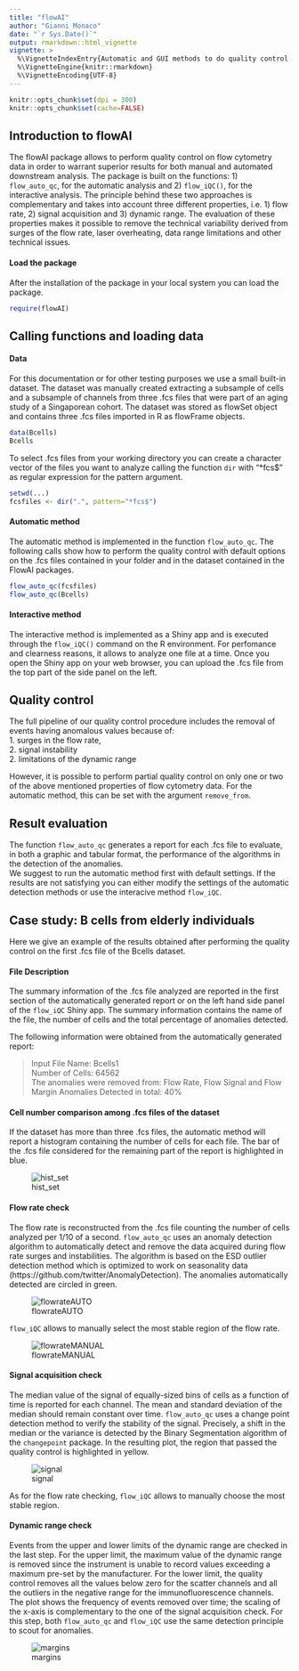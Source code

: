 ---
title: "flowAI"
author: "Gianni Monaco"
date: "`r Sys.Date()`"
output: rmarkdown::html_vignette
vignette: >
  %\VignetteIndexEntry{Automatic and GUI methods to do quality control on Flow cytometry Data}
  %\VignetteEngine{knitr::rmarkdown}
  %\VignetteEncoding{UTF-8}
---

```{r setup, include=FALSE}
knitr::opts_chunk$set(dpi = 300)
knitr::opts_chunk$set(cache=FALSE)
```
## Introduction to flowAI

The flowAI package allows to perform quality control on flow cytometry data in order to warrant superior results for both manual and automated downstream analysis. The package is built on the functions: 1)  `flow_auto_qc`, for the automatic analysis and 2) `flow_iQC()`, for the interactive analysis. The principle behind these two approaches is complementary and takes into account three different properties, i.e. 1) flow rate, 2) signal acquisition and 3) dynamic range.
The evaluation of these properties makes it possible to remove the technical variability derived from surges of the flow rate, laser overheating, data range limitations and other technical issues. 


#### Load the package
After the installation of the package in your local system you can load the package.  

```{r, message=FALSE}
require(flowAI)
```

## Calling functions and loading data

#### Data

For this documentation or for other testing purposes we use a small 
built-in dataset. The dataset was manually created extracting a subsample 
of cells and a subsample of channels from three .fcs files that were part of an
aging study of a Singaporean cohort. 
The dataset was stored as flowSet object and contains three .fcs files imported 
in R as flowFrame objects.

```{r, collapse = TRUE}
data(Bcells)
Bcells
```

To select .fcs files from your working directory you can create a character vector of 
the files you want to analyze calling the function `dir` with "*fcs$" as regular expression
for the pattern argument.

```{r, eval=FALSE}
setwd(...)
fcsfiles <- dir(".", pattern="*fcs$")
```

#### Automatic method
The automatic method is implemented in the function `flow_auto_qc`. 
The following calls show how to perform the quality control with default 
options on the .fcs files contained in your folder and in the dataset contained 
in the FlowAI packages.

```{r, eval=FALSE}
flow_auto_qc(fcsfiles)
flow_auto_qc(Bcells)
```

#### Interactive method
The interactive method is implemented as a Shiny app and is executed through 
the `flow_iQC()` command on the R environment. 
For perfomance and clearness reasons, it allows to analyze one file at a time.
Once you open the Shiny app on your web browser, you can upload the .fcs file from the top part of the side panel on the left. 


## Quality control
The full pipeline of our quality control procedure includes the removal of events having
anomalous values because of:  
1. surges in the flow rate,  
2. signal instability  
2. limitations of the dynamic range 

However, it is possible to perform partial quality control on only one or two of the above mentioned properties of flow cytometry data. For the automatic method, this can be set with the argument `remove_from`.

## Result evaluation
The function `flow_auto_qc` generates a report for each .fcs file to evaluate, in both a graphic and tabular format, the performance of the algorithms in the detection of the anomalies.  
We suggest to run the automatic method first with default settings. If the results are not satisfying you can either modify the settings of the automatic detection methods or use the interacive method `flow_iQC`.


## Case study: B cells from elderly individuals

Here we give an example of the results obtained after performing the quality control on the first .fcs file of the Bcells dataset.

#### File Description
The summary information of the .fcs file analyzed are reported in the first section of the automatically generated report or on the left hand side panel of the `flow_iQC` Shiny app. The summary information contains the name of the file, the number of cells and the total percentage of anomalies detected.

The following information were obtained from the automatically generated report:

> Input File Name: Bcells1    
> Number of Cells: 64562  
> The anomalies were removed from: Flow Rate, Flow Signal and Flow Margin
> Anomalies Detected in total: 40%

#### Cell number comparison among .fcs files of the dataset
If the dataset has more than three .fcs files, the automatic method will report a histogram containing the number of cells for each file. The bar of the .fcs file considered for the remaining part of the report is highlighted in blue.

![hist_set](hist_set.png)


#### Flow rate check
The flow rate is reconstructed from the .fcs file counting the number of cells analyzed per 1/10 of a second. `flow_auto_qc` uses an anomaly detection algorithm to automatically detect and remove the data acquired during flow rate surges and instabilities. The algorithm is based on the ESD outlier detection method which is optimized to work on seasonality data (https://github.com/twitter/AnomalyDetection).
The anomalies automatically detected are circled in green. 

![flowrateAUTO](autoflowrate.png)

`flow_iQC` allows to manually select the most stable region of the flow rate.

![flowrateMANUAL](iQCrate.png)

#### Signal acquisition check
The median value of the signal of equally-sized bins of cells as a function of time is reported for each channel. The mean and standard deviation of the median should remain constant over time. `flow_auto_qc` uses a change point detection method to verify the stability of the signal. Precisely, a shift in the median or the variance is detected by the Binary Segmentation algorithm of the `changepoint` package. In the resulting plot, the region that passed the quality control is highlighted in yellow.

![signal](autosignal.png)

As for the flow rate checking, `flow_iQC` allows to manually choose the most stable region.

#### Dynamic range check
Events from the upper and lower limits of the dynamic range are checked in the last step. For the upper limit, the maximum value of the dynamic range is removed since the instrument is unable to record values exceeding a maximum pre-set by the manufacturer. For the lower limit, the quality control removes all the values below zero for the scatter channels and all the outliers in the negative range for the immunofluorescence channels. The plot shows the frequency of events removed over time; the scaling of the x-axis is complementary to the one of the signal acquisition check.
For this step, both `flow_auto_qc` and `flow_iQC` use the same detection principle to scout for anomalies.

![margins](margins.png)


